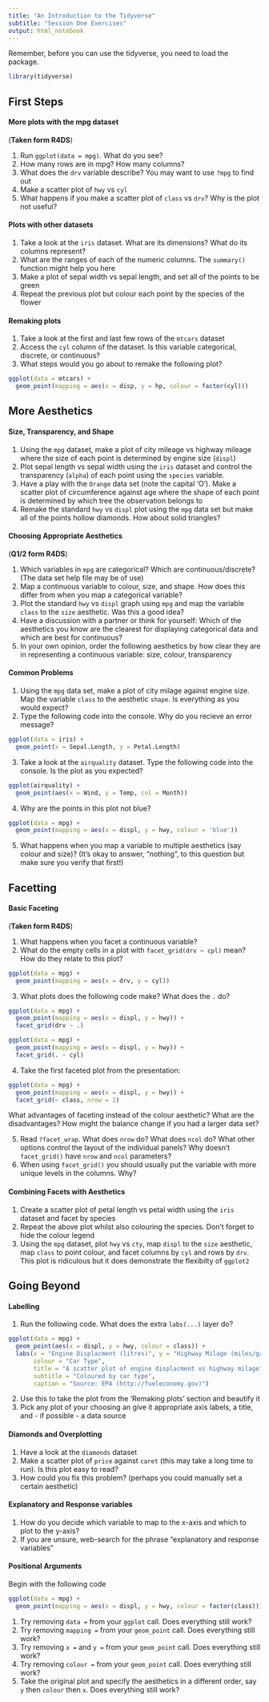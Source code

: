 ```yaml
---
title: "An Introduction to the Tidyverse"
subtitle: "Session One Exercises"
output: html_notebook
---
```


Remember, before you can use the tidyverse, you need to load the package.

```r
library(tidyverse)
```


## First Steps

#### More plots with the mpg dataset

(**Taken form R4DS**)

1. Run `ggplot(data = mpg)`. What do you see?
2. How many rows are in mpg? How many columns?
3. What does the `drv` variable describe? You may want to use `?mpg` to find out
4. Make a scatter plot of `hwy` vs `cyl`
5. What happens if you make a scatter plot of `class` vs `drv`? Why is the plot not useful?

#### Plots with other datasets

1. Take a look at the `iris` dataset. What are its dimensions? What do its columns represent?
2. What are the ranges of each of the numeric columns. The `summary()` function might help you here
3. Make a plot of sepal width vs sepal length, and set all of the points to be green
4. Repeat the previous plot but colour each point by the species of the flower

#### Remaking plots

1. Take a look at the first and last few rows of the `mtcars` dataset
2. Access the `cyl` column of the dataset. Is this variable categorical, discrete, or continuous?
3. What steps would you go about to remake the following plot?

```r
ggplot(data = mtcars) +
  geom_point(mapping = aes(x = disp, y = hp, colour = factor(cyl)))
```

## More Aesthetics 

#### Size, Transparency, and Shape

1. Using the `mpg` dataset, make a plot of city mileage vs highway mileage where the size of each point is determined by engine size (`displ`)
2. Plot sepal length vs sepal width using the `iris` dataset and control the transparency (`alpha`) of each point using the `species` variable.
3. Have a play with the `Orange` data set (note the capital 'O'). Make a scatter plot of circumference against age where the shape of each point is determined by which tree the observation belongs to
4. Remake the standard `hwy` vs `displ` plot using the `mpg` data set but make all of the points hollow diamonds. How about solid triangles?

#### Choosing Appropriate Aesthetics

(**Q1/2 form R4DS**)

1. Which variables in `mpg` are categorical? Which are continuous/discrete? (The data set help file may be of use)
2. Map a continuous variable to colour, size, and shape. How does this differ from when you map a categorical variable?
3. Plot the standard `hwy` vs `displ` graph using `mpg` and map the variable `class` to the `size` aesthetic. Was this a good idea?
4. Have a discussion with a partner or think for yourself: Which of the aesthetics you know are the clearest for displaying categorical data and which are best for continuous? 
5. In your own opinion, order the following aesthetics by how clear they are in representing a continuous variable: size, colour, transparency

#### Common Problems

1. Using the `mpg` data set, make a plot of city milage against engine size. Map the variable `class` to the aesthetic `shape`. Is everything as you would expect?
2. Type the following code into the console. Why do you recieve an error message?

```r
ggplot(data = iris) +
  geom_point(x = Sepal.Length, y = Petal.Length)
```

3. Take a look at the `airquality` dataset. Type the following code into the console. Is the plot as you expected?

```r
ggplot(airquality) +
  geom_point(aes(x = Wind, y = Temp, col = Month))
```

4. Why are the points in this plot not blue?

```r
ggplot(data = mpg) +
  geom_point(mapping = aes(x = displ, y = hwy, colour = 'blue'))
```

5. What happens when you map a variable to multiple aesthetics (say colour and size)? (It's okay to answer, "nothing", to this question but make sure you verify that first!)

## Facetting

#### Basic Faceting

(**Taken form R4DS**)

1. What happens when you facet a continuous variable?
2. What do the empty cells in a plot with `facet_grid(drv ~ cpl)` mean? How do they relate to this plot?

```r
ggplot(data = mpg) +
  geom_point(mapping = aes(x = drv, y = cyl))
```

3. What plots does the following code make? What does the `.` do?

```r
ggplot(data = mpg) +
  geom_point(mapping = aes(x = displ, y = hwy)) +
  facet_grid(drv ~ .)

ggplot(data = mpg) +
  geom_point(mapping = aes(x = displ, y = hwy)) +
  facet_grid(. ~ cyl)
```

4. Take the first faceted plot from the presentation:

```r
ggplot(data = mpg) +
  geom_point(mapping = aes(x = displ, y = hwy)) +
  facet_grid(~ class, nrow = 2)
```

What advantages of faceting instead of the colour aesthetic? What are the disadvantages? How might the balance change if you had a larger data set?

5. Read `?facet_wrap`. What does `nrow` do? What does `ncol` do? What other options control the layout of the individual panels? Why doesn't `facet_grid()` have `nrow` and `ncol` parameters?
6. When using `facet_grid()` you should usually put the variable with more unique levels in the columns. Why?


#### Combining Facets with Aesthetics

1. Create a scatter plot of petal length vs petal width using the `iris` dataset and facet by species
2. Repeat the above plot whilst also colouring the species. Don't forget to hide the colour legend
3. Using the `mpg` dataset, plot `hwy` vs `cty`, map `displ` to the `size` aesthetic, map `class` to point colour, and facet columns by `cyl` and rows by `drv`. This plot is ridiculous but it does demonstrate the flexibilty of `ggplot2`

## Going Beyond

#### Labelling

1. Run the following code. What does the extra `labs(...)` layer do?

```r
ggplot(data = mpg) +
  geom_point(aes(x = displ, y = hwy, colour = class)) +
  labs(x = "Engine Displacment (litres)", y = "Highway Milage (miles/gallon)",
       colour = "Car Type",
       title = "A scatter plot of engine displacment vs highway milage",
       subtitle = "Coloured by car type",
       caption = "Source: EPA (http://fueleconomy.gov)")
```

2. Use this to take the plot from the 'Remaking plots' section and beautify it
3. Pick any plot of your choosing an give it appropriate axis labels, a title, and - if possible - a data source

#### Diamonds and Overplotting

1. Have a look at the `diamonds` dataset
2. Make a scatter plot of `price` against `caret` (this may take a long time to run). Is this plot easy to read?
3. How could you fix this problem? (perhaps you could manually set a certain aesthetic)

#### Explanatory and Response variables

1. How do you decide which variable to map to the x-axis and which to plot to the y-axis?
2. If you are unsure, web-search for the phrase "explanatory and response variables"

#### Positional Arguments

Begin with the following code

```r
ggplot(data = mpg) +
  geom_point(mapping = aes(x = displ, y = hwy, colour = factor(class)))
```


1. Try removing `data = ` from your `ggplot` call. Does everything still work?
2. Try removing `mapping = ` from your `geom_point` call. Does everything still work?
3. Try removing `x = ` and `y = ` from your `geom_point` call. Does everything still work?
4. Try removing `colour = ` from your `geom_point` call. Does everything still work?
5. Take the original plot and specify the aesthetics in a different order, say `y` then `colour` then `x`. Does everything still work?